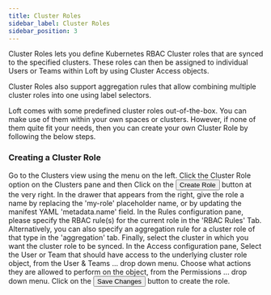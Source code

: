 ```yaml
---
title: Cluster Roles
sidebar_label: Cluster Roles
sidebar_position: 3
---
```



Cluster Roles lets you define Kubernetes RBAC Cluster roles that are synced to the specified clusters. These roles can then be assigned to individual Users or Teams within Loft by using Cluster Access objects.

Cluster Roles also support aggregation rules that allow combining multiple cluster roles into one using label selectors.

Loft comes with some predefined cluster roles out-of-the-box. You can make use of them within your own spaces or clusters. However, if none of them quite fit your needs, then you can create your own Cluster Role by following the below steps.

### Creating a Cluster Role

<Flow id="create-clusterrole-ui">
  <Step>
    Go to the <NavStep>Clusters</NavStep> view using the menu on the left.
  </Step>
  <Step>
    Click the <NavStep>Cluster Role</NavStep> option on the Clusters pane and then Click on the <Button>Create Role</Button> button at the very right.
  </Step>
  <Step>
    In the drawer that appears from the right, give the role a name by replacing the 'my-role' placeholder name, or by updating the manifest YAML 'metadata.name' field.
  </Step>
  <Step>
    In the <Label>Rules</Label> configuration pane, please specify the RBAC rule(s) for the current role in the 'RBAC Rules' Tab. Alternatively, you can also specify an aggregation rule for a cluster role of that type in the 'aggregation' tab. Finally, select the cluster in which you want the cluster role to be synced.
  </Step>
  <Step>
    In the <Label>Access</Label> configuration pane, Select the User or Team that should have access to the underlying cluster role object, from the <Label>User & Teams ...</Label> drop down menu. Choose what actions they are allowed to perform on the object, from the <Label>Permissions ...</Label> drop down menu.
  </Step>
  <Step>
    Click on the <Button>Save Changes</Button>  button to create the role.
  </Step>
</Flow>
